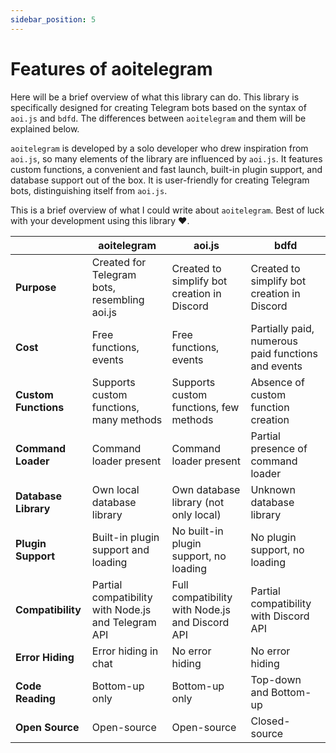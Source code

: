 ```yaml
---
sidebar_position: 5
---
```

# Features of aoitelegram

Here will be a brief overview of what this library can do. This library is specifically designed for creating Telegram bots based on the syntax of `aoi.js` and `bdfd`. The differences between `aoitelegram` and them will be explained below.

`aoitelegram` is developed by a solo developer who drew inspiration from `aoi.js`, so many elements of the library are influenced by `aoi.js`. It features custom functions, a convenient and fast launch, built-in plugin support, and database support out of the box. It is user-friendly for creating Telegram bots, distinguishing itself from `aoi.js`.

This is a brief overview of what I could write about `aoitelegram`. Best of luck with your development using this library ❤️.

|               | aoitelegram                              | aoi.js                                    | bdfd                                   |
|---------------|------------------------------------------|-------------------------------------------|----------------------------------------|
| **Purpose**   | Created for Telegram bots, resembling aoi.js | Created to simplify bot creation in Discord | Created to simplify bot creation in Discord |
| **Cost**      | Free functions, events                    | Free functions, events                     | Partially paid, numerous paid functions and events |
| **Custom Functions** | Supports custom functions, many methods | Supports custom functions, few methods     | Absence of custom function creation     |
| **Command Loader** | Command loader present                  | Command loader present                     | Partial presence of command loader      |
| **Database Library** | Own local database library              | Own database library (not only local)      | Unknown database library               |
| **Plugin Support** | Built-in plugin support and loading      | No built-in plugin support, no loading     | No plugin support, no loading           |
| **Compatibility** | Partial compatibility with Node.js and Telegram API | Full compatibility with Node.js and Discord API | Partial compatibility with Discord API  |
| **Error Hiding** | Error hiding in chat                     | No error hiding                            | No error hiding                         |
| **Code Reading** | Bottom-up only                            | Bottom-up only                            | Top-down and Bottom-up                  |
| **Open Source** | Open-source                               | Open-source                               | Closed-source                           |